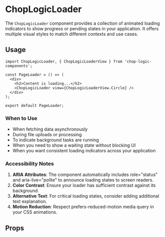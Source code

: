 
<Meta of={LoaderStories} title='ChopLogicLoader' />

# ChopLogicLoader

The `ChopLogicLoader` component provides a collection of animated loading indicators to show progress or pending states in your application. It offers multiple visual styles to match different contexts and use cases.

## Usage

```tsx
import ChopLogicLoader, { ChopLogicLoaderView } from 'chop-logic-components';

const PageLoader = () => (
  <div>
    <h2>Content is loading...</h2>
    <ChopLogicLoader view={ChopLogicLoaderView.Circle} />
  </div>
);

export default PageLoader;
```

### When to Use

- When fetching data asynchronously
- During file uploads or processing
- To indicate background tasks are running
-  When you need to show a waiting state without blocking UI
- When you want consistent loading indicators across your application

### Accessibility Notes

1. __ARIA Attributes__: The component automatically includes role="status" and aria-live="polite" to announce loading states to screen readers.
2. __Color Contrast__: Ensure your loader has sufficient contrast against its background.
3. __Alternative Text__: For critical loading states, consider adding additional text explanation.
4. __Motion Reduction__: Respect prefers-reduced-motion media query in your CSS animations.

## Props

<Controls />